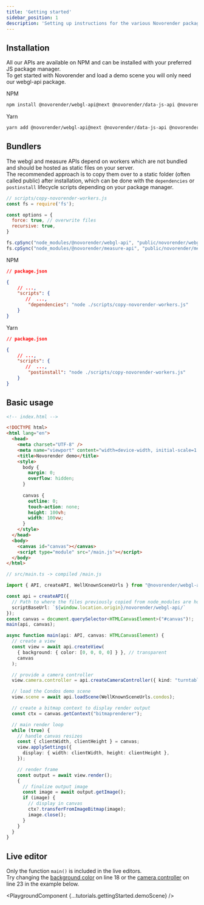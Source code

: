 ---
title: 'Getting started'
sidebar_position: 1
description: 'Setting up instructions for the various Novorender packages.'
---


## Installation

All our APIs are available on NPM and can be installed with your preferred JS package manager.  
To get started with Novorender and load a demo scene you will only need our webgl-api package.

NPM
```bash
npm install @novorender/webgl-api@next @novorender/data-js-api @novorender/measure-api
```

Yarn
```bash
yarn add @novorender/webgl-api@next @novorender/data-js-api @novorender/measure-api
```

## Bundlers

The webgl and measure APIs depend on workers which are not bundled and should be hosted as static files on your server.  
The recommended approach is to copy them over to a static folder (often called public) after installation, which can be done with the `dependencies` or `postinstall` lifecycle scripts depending on your package manager. 

```js
// scripts/copy-novorender-workers.js
const fs = require('fs');

const options = {
  force: true, // overwrite files
  recursive: true, 
}

fs.cpSync("node_modules/@novorender/webgl-api", "public/novorender/webgl-api", options );
fs.cpSync("node_modules/@novorender/measure-api", "public/novorender/measure-api", options);
```

NPM
```json
// package.json 

{
    // ...,
    "scripts": {
       //  ...,
        "dependencies": "node ./scripts/copy-novorender-workers.js"
    }
}
```

Yarn
```json
// package.json 

{
    // ...,
    "scripts": {
       //  ...,
        "postinstall": "node ./scripts/copy-novorender-workers.js"
    }
}
```

## Basic usage

```html
<!-- index.html --> 

<!DOCTYPE html>
<html lang="en">
  <head>
    <meta charset="UTF-8" />
    <meta name="viewport" content="width=device-width, initial-scale=1.0" />
    <title>Novorender demo</title>
    <style>
      body {
        margin: 0;
        overflow: hidden;
      }
      
      canvas {
        outline: 0;
        touch-action: none;
        height: 100vh;
        width: 100vw;
      }
    </style>
  </head>
  <body>
    <canvas id="canvas"></canvas>
    <script type="module" src="/main.js"></script>
  </body>
</html>
```

```typescript
// src/main.ts -> compiled /main.js

import { API, createAPI, WellKnownSceneUrls } from "@novorender/webgl-api";

const api = createAPI({
  // Path to where the files previously copied from node_modules are hosted
  scriptBaseUrl: `${window.location.origin}/novorender/webgl-api/`
});
const canvas = document.querySelector<HTMLCanvasElement>("#canvas")!;
main(api, canvas);

async function main(api: API, canvas: HTMLCanvasElement) {
  // create a view
  const view = await api.createView(
    { background: { color: [0, 0, 0, 0] } }, // transparent
    canvas
  );

  // provide a camera controller
  view.camera.controller = api.createCameraController({ kind: "turntable" });

  // load the Condos demo scene
  view.scene = await api.loadScene(WellKnownSceneUrls.condos);

  // create a bitmap context to display render output
  const ctx = canvas.getContext("bitmaprenderer");

  // main render loop
  while (true) {
    // handle canvas resizes
    const { clientWidth, clientHeight } = canvas;
    view.applySettings({
      display: { width: clientWidth, height: clientHeight },
    });

    // render frame
    const output = await view.render();
    {
      // finalize output image
      const image = await output.getImage();
      if (image) {
        // display in canvas
        ctx?.transferFromImageBitmap(image);
        image.close();
      }
    }
  }
}
```

## Live editor

Only the function `main()` is included in the live editors.  
Try changing the [background color](../webgl-api/interfaces/NovoRender.RenderSettings#background) on line 18 or the [camera controller](../webgl-api/interfaces/NovoRender.API#createcameracontroller) on line 23 in the example below. 

<PlaygroundComponent {...tutorials.gettingStarted.demoScene} />